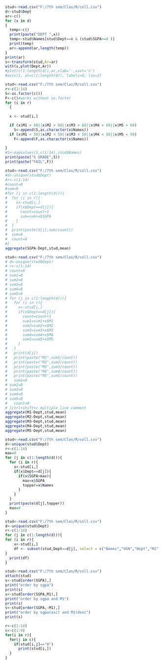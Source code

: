 ```{r}
stud<-read.csv("F:/7th sem/Clas/R/coll.csv")
d<-stud$Dept
ar<-c()
for (x in d)
{
  temp<-c()
  print(paste("DEPT ",x))
  temp<-stud$Names[stud$Dept==x & (stud$SGPA>=8 )]
  print(temp)
  ar<-append(ar,length(temp))
}
print(ar)
s<-transform(stud,Ar=ar)
with(s,plot(Dept,Ar))
#plot(c(1:length(d)),ar,xlab='',xaxt='n')
#axis(1, at=c(1:length(d)), labels=d, las=2)

```

```{r}
stud<-read.csv("F:/7th sem/Clas/R/coll.csv")
r<-c(1:14)
S<-as.factor(c())
F<-c()#works without as.factor
for (i in r)
  {
 
  x <- stud[i,]

  if (x$M1 > 60||x$M2 > 60||x$M3 > 60||x$M4 > 60||x$M5 > 60)
    S<-append(S,as.character(x$Names))
  if (x$M1 < 50||x$M2 < 50||x$M3 < 50||x$M4 < 50||x$M5 < 50)
    F<-append(F,as.character(x$Names))
  
}
#S<-mapvalues(S,c(1:14),stud$Names)
print(paste("S GRADE",S))
print(paste("FAIL",F))
```

```{r}
stud<-read.csv("F:/7th sem/Clas/R/coll.csv")
#d<-unique(stud$Dept)
#r<-c(1:14)
#count=0
#sum=0
#for (j in c(1:length(d))){
#  for (i in r){
#    x<-stud[i,]
#    if(x$Dept==d[j]){
#      count=count+1
#      sum=sum+x$SGPA
#    }
#  }
#  print(paste(d[j],sum/count))
#  sum=0
#  count=0
#}
aggregate(SGPA~Dept,stud,mean)
```

```{r}
stud<-read.csv("F:/7th sem/Clas/R/coll.csv")
# d<-unique(stud$Dept)
# r<-c(1:14)
# count=0
# sum1=0
# sum2=0
# sum3=0
# sum4=0
# sum5=0
# for (j in c(1:length(d))){
#   for (i in r){
#     x<-stud[i,]
#     if(x$Dept==d[j]){
#       count=count+1
#       sum1=sum1+x$M1
#       sum2=sum2+x$M2
#       sum3=sum3+x$M3
#       sum4=sum4+x$M4
#       sum5=sum5+x$M5
#     }
#   }
#   print(d[j])
#   print(paste("M1",sum1/count))
#   print(paste("M2",sum2/count))
#   print(paste("M3",sum3/count))
#   print(paste("M4",sum4/count))
#   print(paste("M5",sum5/count))
#   sum1=0
# sum2=0
# sum3=0
# sum4=0
# sum5=0
#   count=0
# }ctrl+shift+c multiple line comment
aggregate(M1~Dept,stud,mean)
aggregate(M2~Dept,stud,mean)
aggregate(M3~Dept,stud,mean)
aggregate(M4~Dept,stud,mean)
aggregate(M5~Dept,stud,mean)

```

```{r}
stud<-read.csv("F:/7th sem/Clas/R/coll.csv")
d<-unique(stud$Dept)
r<-c(1:14)
max=0
for (j in c(1:length(d))){
  for (i in r){
    x<-stud[i,]
    if(x$Dept==d[j]){
      if(x$SGPA>max){
        max=x$SGPA
        topper=x$Names
      }
    }
  }
  print(paste(d[j],topper))
  max=0
}
```

```{r}
stud<-read.csv("F:/7th sem/Clas/R/coll.csv")
d<-unique(stud$Dept)
r<-c(1:14)
for (j in c(1:length(d))){
for (i in r){
    x<-stud[i,]
    df <- subset(stud,Dept==d[j], select = c("Names","USN","Dept","M1","M2","M3","M4","M5","SGPA"))
}
  print(df)
}
``` 

```{r}
stud<-read.csv("F:/7th sem/Clas/R/coll.csv")
attach(stud)
s<-stud[order(SGPA),]
print("order by sgpa")
print(s)
s<-stud[order(SGPA,M1),]
print("order by sgpa and M1")
print(s)
s<-stud[order(SGPA,-M1),]
print("order by sgpa(asc) and M1(desc")
print(s)
```

```{r}

r<-c(1:14)
c<-c(1:9)
for(i in r){
  for(j in c){
    if(stud[i,j]=="H")
      print(stud[i,])
  }
}
```
